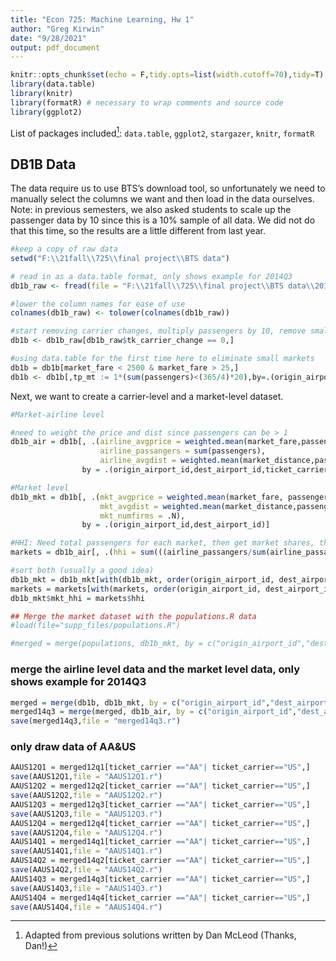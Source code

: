 ---
title: "Econ 725: Machine Learning, Hw 1"
author: "Greg Kirwin"
date: "9/28/2021"
output: pdf_document
---

```{r setup, include=FALSE}
knitr::opts_chunk$set(echo = F,tidy.opts=list(width.cutoff=70),tidy=T) # allow text wrapping
library(data.table)
library(knitr)
library(formatR) # necessary to wrap comments and source code
library(ggplot2)
```

List of packages included[^1]: `data.table`, `ggplot2`, `stargazer`, `knitr`, `formatR`

[^1]: Adapted from previous solutions written by Dan McLeod (Thanks, Dan!)

## DB1B Data
The data require us to use BTS's download tool, so unfortunately we need to manually select the columns we want and then load in the data ourselves. Note: in previous semesters, we also asked students to scale up the passenger data by 10 since this is a 10% sample of all data. We did not do that this time, so the results are a little different from last year.

```{r db1b, echo = T}
#keep a copy of raw data
setwd("F:\\21fall\\725\\final project\\BTS data")

# read in as a data.table format, only shows example for 2014Q3
db1b_raw <- fread(file = "F:\\21fall\\725\\final project\\BTS data\\2014Q3_DB1B_MARKET.csv", header = T) 

#lower the column names for ease of use
colnames(db1b_raw) <- tolower(colnames(db1b_raw))

#start removing carrier changes, multiply passengers by 10, remove small markets and high fares
db1b <- db1b_raw[db1b_raw$tk_carrier_change == 0,]

#using data.table for the first time here to eliminate small markets
db1b = db1b[market_fare < 2500 & market_fare > 25,]
db1b <- db1b[,tp_mt := 1*(sum(passengers)<(365/4)*20),by=.(origin_airport_id,dest_airport_id)][tp_mt==0]

```

Next, we want to create a carrier-level and a market-level dataset.

````{r mkts, echo = T}
#Market-airline level

#need to weight the price and dist since passengers can be > 1
db1b_air = db1b[, .(airline_avgprice = weighted.mean(market_fare,passengers), 
                    airline_passangers = sum(passengers), 
                    airline_avgdist = weighted.mean(market_distance,passengers)), 
                by = .(origin_airport_id,dest_airport_id,ticket_carrier)]

#Market level
db1b_mkt = db1b[, .(mkt_avgprice = weighted.mean(market_fare, passengers),
                    mkt_avgdist = weighted.mean(market_distance,passengers),
                    mkt_numfirms = .N),
                by = .(origin_airport_id,dest_airport_id)]

#HHI: Need total passengers for each market, then get market shares, then square result
markets = db1b_air[, .(hhi = sum(((airline_passangers/sum(airline_passangers))*100)^2) ), by = .(origin_airport_id, dest_airport_id)]

#sort both (usually a good idea)
db1b_mkt = db1b_mkt[with(db1b_mkt, order(origin_airport_id, dest_airport_id)),]
markets = markets[with(markets, order(origin_airport_id, dest_airport_id)),]
db1b_mkt$mkt_hhi = markets$hhi

## Merge the market dataset with the populations.R data
#load(file="supp_files/populations.R")

#merged = merge(populations, db1b_mkt, by = c("origin_airport_id","dest_airport_id"))
````


### merge the airline level data and the market level data, only shows example for 2014Q3
````{r plots, echo = T}
merged = merge(db1b, db1b_mkt, by = c("origin_airport_id","dest_airport_id"))
merged14q3 = merge(merged, db1b_air, by = c("origin_airport_id","dest_airport_id","ticket_carrier"))
save(merged14q3,file = "merged14q3.r")

````



### only draw data of AA&US
````{r plots, echo = T}
AAUS12Q1 = merged12q1[ticket_carrier =="AA"| ticket_carrier=="US",]
save(AAUS12Q1,file = "AAUS12Q1.r")
AAUS12Q2 = merged12q2[ticket_carrier =="AA"| ticket_carrier=="US",]
save(AAUS12Q2,file = "AAUS12Q2.r")
AAUS12Q3 = merged12q3[ticket_carrier =="AA"| ticket_carrier=="US",]
save(AAUS12Q3,file = "AAUS12Q3.r")
AAUS12Q4 = merged12q4[ticket_carrier =="AA"| ticket_carrier=="US",]
save(AAUS12Q4,file = "AAUS12Q4.r")
AAUS14Q1 = merged14q1[ticket_carrier =="AA"| ticket_carrier=="US",]
save(AAUS14Q1,file = "AAUS14Q1.r")
AAUS14Q2 = merged14q2[ticket_carrier =="AA"| ticket_carrier=="US",]
save(AAUS14Q2,file = "AAUS14Q2.r")
AAUS14Q3 = merged14q3[ticket_carrier =="AA"| ticket_carrier=="US",]
save(AAUS14Q3,file = "AAUS14Q3.r")
AAUS14Q4 = merged14q4[ticket_carrier =="AA"| ticket_carrier=="US",]
save(AAUS14Q4,file = "AAUS14Q4.r")
````
